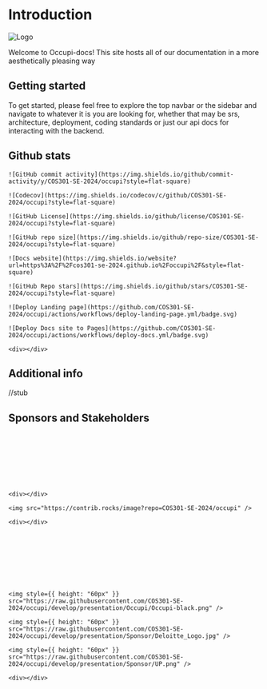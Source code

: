 # Introduction

![Logo](https://raw.githubusercontent.com/COS301-SE-2024/occupi/develop/presentation/Occupi/Occupi-black.png)

Welcome to Occupi-docs! This site hosts all of our documentation in a more aesthetically pleasing way

## Getting started

To get started, please feel free to explore the top navbar or the sidebar and navigate to whatever it is you are looking for, whether that may be srs, architecture, deployment, coding standards or just our api docs for interacting with the backend.

## Github stats

<div style={{ display: 'flex', justifyContent: 'space-between', flexWrap: "wrap" }}>
    <div></div>

    ![GitHub commit activity](https://img.shields.io/github/commit-activity/y/COS301-SE-2024/occupi?style=flat-square)

    ![Codecov](https://img.shields.io/codecov/c/github/COS301-SE-2024/occupi?style=flat-square)

    ![GitHub License](https://img.shields.io/github/license/COS301-SE-2024/occupi?style=flat-square)

    ![GitHub repo size](https://img.shields.io/github/repo-size/COS301-SE-2024/occupi?style=flat-square)

    ![Docs website](https://img.shields.io/website?url=https%3A%2F%2Fcos301-se-2024.github.io%2Foccupi%2F&style=flat-square)

    ![GitHub Repo stars](https://img.shields.io/github/stars/COS301-SE-2024/occupi?style=flat-square)

    ![Deploy Landing page](https://github.com/COS301-SE-2024/occupi/actions/workflows/deploy-landing-page.yml/badge.svg)

    ![Deploy Docs site to Pages](https://github.com/COS301-SE-2024/occupi/actions/workflows/deploy-docs.yml/badge.svg)

    <div></div>

</div>

## Additional info

//stub

## Sponsors and Stakeholders
<br></br>
<br></br>
<br></br>
<div style={{ display: 'flex', flexDirection: "column", alignItems: 'center'}}>

    <div></div>

    <img src="https://contrib.rocks/image?repo=COS301-SE-2024/occupi" />

    <div></div>

</div>
<br></br>
<br></br>
<br></br>
<div style={{ display: 'flex', justifyContent: 'space-between', flexWrap: "wrap" }}>
    <div></div>

    <img style={{ height: "60px" }} src="https://raw.githubusercontent.com/COS301-SE-2024/occupi/develop/presentation/Occupi/Occupi-black.png" />

    <img style={{ height: "60px" }} src="https://raw.githubusercontent.com/COS301-SE-2024/occupi/develop/presentation/Sponsor/Deloitte_Logo.jpg" />

    <img style={{ height: "60px" }} src="https://raw.githubusercontent.com/COS301-SE-2024/occupi/develop/presentation/Sponsor/UP.png" />

    <div></div>

</div>